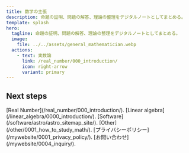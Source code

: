 ```yaml
---
title: 数学の主張
description: 命題の証明、問題の解答、理論の整理をデジタルノートとしてまとめる。
template: splash
hero:
  tagline: 命題の証明、問題の解答、理論の整理をデジタルノートとしてまとめる。
  image:
    file: ../../assets/general_mathematician.webp
  actions:
    - text: 実数論
      link: /real_number/000_introduction/
      icon: right-arrow
      variant: primary
---
```



## Next steps

<CardGrid stagger>
	<Card title="実数論" icon="pencil">
            [Real Number](/real_number/000_introduction/).
	</Card>
        <Card title="線形代数" icon="pencil">
            [Linear algebra](/linear_algebra/0000_introduction/).
        </Card>
	<Card title="ソフトウェア" icon="open-book">
		[Software](/software/astro/astro_sitemap_site/).
	</Card>
	<Card title="その他" icon="open-book">
		[Other](/other/0001_how_to_study_math/).
	</Card>
	<Card title="プライバシーポリシー" icon="open-book">
		[プライバシーポリシー](/mywebsite/0001_privacy_policy/).
	</Card>
	<Card title="お問い合わせ" icon="open-book">
		[お問い合わせ](/mywebsite/0004_inquiry/).
	</Card>
</CardGrid>
